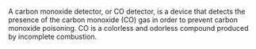 A carbon monoxide detector, or CO detector, is a device that detects the presence of the carbon monoxide (CO) gas in order to prevent carbon monoxide poisoning. CO is a colorless and odorless compound produced by incomplete combustion.


{{stub}}
